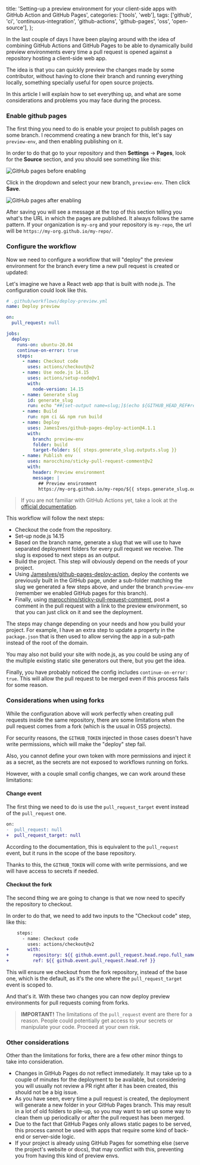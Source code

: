   title: 'Setting-up a preview environment for your client-side apps with GitHub Action and GitHub Pages',
  categories: ['tools', 'web'],
  tags: ['github', 'ci', 'continuous-integration', 'github-actions', 'github-pages', 'oss', 'open-source'],
};

In the last couple of days I have been playing around with the idea of combining GitHub Actions and GitHub Pages to be able to dynamically build preview environments every time a pull request is opened against a repository hosting a client-side web app.

The idea is that you can quickly preview the changes made by some contributor, without having to clone their branch and running everything locally, something specially useful for open source projects.

In this article I will explain how to set everything up, and what are some considerations and problems you may face during the process.

### Enable github pages

The first thing you need to do is enable your project to publish pages on some branch. I recommend creating a new branch for this, let's say `preview-env`, and then enabling publishing on it.

In order to do that go to your repository and then **Settings** -> **Pages**, look for the **Source** section, and you should see something like this:

![GitHub pages before enabling](/assets/img/preview-envs/github-pages-before-enabling.png)

Click in the dropdown and select your new branch, `preview-env`. Then click **Save**.

![GitHub pages after enabling](/assets/img/preview-envs/github-pages-after-enabling.png)

After saving you will see a message at the top of this section telling you what's the URL in which the pages are published. It always follows the same pattern. If your organization is `my-org` and your repository is `my-repo`, the url will be `https://my-org.github.io/my-repo/`.

### Configure the workflow

Now we need to configure a workflow that will "deploy" the preview environment for the branch every time a new pull request is created or updated:

Let's imagine we have a React web app that is built with node.js. The configuration could look like this.

```yml
# .github/workflows/deploy-preview.yml
name: Deploy preview

on:
  pull_request: null

jobs:
  deploy:
    runs-on: ubuntu-20.04
    continue-on-error: true
    steps:
      - name: Checkout code
        uses: actions/checkout@v2
      - name: Use node.js 14.15
        uses: actions/setup-node@v1
        with:
          node-version: 14.15
      - name: Generate slug
        id: generate_slug
        run: echo "##[set-output name=slug;]$(echo ${GITHUB_HEAD_REF#refs/heads/} | sed -r 's/[~\^]+//g' | sed -r 's/[^a-zA-Z0-9]+/-/g' | sed -r 's/^-+\|-+$//g' | tr A-Z a-z)"
      - name: Build
        run: npm ci && npm run build
      - name: Deploy
        uses: JamesIves/github-pages-deploy-action@4.1.1
        with:
          branch: preview-env
          folder: build
          target-folder: ${{ steps.generate_slug.outputs.slug }}
      - name: Publish env
        uses: marocchino/sticky-pull-request-comment@v2
        with:
          header: Preview environment
          message: |
            ## Preview environment
            https://my-org.github.io/my-repo/${{ steps.generate_slug.outputs.slug }}/
```

> If you are not familiar with GitHub Actions yet, take a look at the [official documentation](https://docs.github.com/en/actions).

This workflow will follow the next steps:

* Checkout the code from the repository.
* Set-up node.js 14.15
* Based on the branch name, generate a slug that we will use to have separated deployment folders for every pull request we receive. The slug is exposed to next steps as an output.
* Build the project. This step will obviously depend on the needs of your project.
* Using [JamesIves/github-pages-deploy-action](https://github.com/JamesIves/github-pages-deploy-action), deploy the contents we previously built in the GitHub page, under a sub-folder matching the slug we generated a few steps above, and under the branch `preview-env` (remember we enabled GitHub pages for this branch).
* Finally, using [marocchino/sticky-pull-request-comment](https://github.com/marocchino/sticky-pull-request-comment), post a comment in the pull request with a link to the preview environment, so that you can just click on it and see the deployment.

The steps may change depending on your needs and how you build your project. For example, I have an extra step to update a property in the `package.json` that is then used to allow serving the app in a sub-path instead of the root of the domain.

You may also not build your site with node.js, as you could be using any of the multiple existing static site generators out there, but you get the idea.

Finally, you have probably noticed the config includes `continue-on-error: true`. This will allow the pull request to be merged even if this process fails for some reason.

### Considerations when using forks

While the configuration above will work perfectly when creating pull requests inside the same repository, there are some limitations when the pull request comes from a fork (which is the usual in OSS projects).

For security reasons, the `GITHUB_TOKEN` injected in those cases doesn't have write permissions, which will make the "deploy" step fail.

Also, you cannot define your own token with more permissions and inject it as a secret, as the secrets are not exposed to workflows running on forks.

However, with a couple small config changes, we can work around these limitations:

#### Change event

The first thing we need to do is use the `pull_request_target` event instead of the `pull_request` one.

```diff
on:
-  pull_request: null
+  pull_request_target: null
```

According to the documentation, this is equivalent to the `pull_request` event, but it runs in the scope of the base repository.

Thanks to this, the `GITHUB_TOKEN` will come with write permissions, and we will have access to secrets if needed.

#### Checkout the fork

The second thing we are going to change is that we now need to specify the repository to checkout.

In order to do that, we need to add two inputs to the "Checkout code" step, like this:

```diff
    steps:
      - name: Checkout code
        uses: actions/checkout@v2
+       with:
+         repository: ${{ github.event.pull_request.head.repo.full_name }}
+         ref: ${{ github.event.pull_request.head.ref }}
```

This will ensure we checkout from the fork repository, instead of the base one, which is the default, as it's the one where the `pull_request_target` event is scoped to.

And that's it. With these two changes you can now deploy preview environments for pull requests coming from forks.

> **IMPORTANT!** The limitations of the `pull_request` event are there for a reason. People could potentially get access to your secrets or manipulate your code. Proceed at your own risk.

### Other considerations

Other than the limitations for forks, there are a few other minor things to take into consideration.

* Changes in GitHub Pages do not reflect immediately. It may take up to a couple of minutes for the deployment to be available, but considering you will usually not review a PR right after it has been created, this should not be a big issue.
* As you have seen, every time a pull request is created, the deployment will generate a new folder in your GitHub Pages branch. This may result in a lot of old folders to pile-up, so you may want to set up some way to clean them up periodically or after the pull request has been merged.
* Due to the fact that GitHub Pages only allows static pages to be served, this process cannot be used with apps that require some kind of back-end or server-side logic.
* If your project is already using GitHub Pages for something else (serve the project's website or docs), that may conflict with this, preventing you from having this kind of preview envs.
